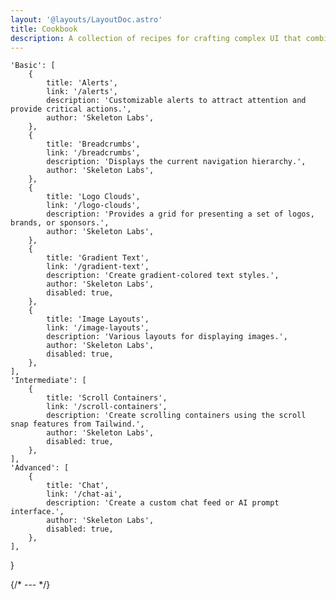 ```yaml
---
layout: '@layouts/LayoutDoc.astro'
title: Cookbook
description: A collection of recipes for crafting complex UI that combines Skeleton and Tailwind primitives.
---
```




    'Basic': [
        {
            title: 'Alerts',
            link: '/alerts',
            description: 'Customizable alerts to attract attention and provide critical actions.',
            author: 'Skeleton Labs',
        },
        {
            title: 'Breadcrumbs',
            link: '/breadcrumbs',
            description: 'Displays the current navigation hierarchy.',
            author: 'Skeleton Labs',
        },
        {
            title: 'Logo Clouds',
            link: '/logo-clouds',
            description: 'Provides a grid for presenting a set of logos, brands, or sponsors.',
            author: 'Skeleton Labs',
        },
        {
            title: 'Gradient Text',
            link: '/gradient-text',
            description: 'Create gradient-colored text styles.',
            author: 'Skeleton Labs',
            disabled: true,
        },
        {
            title: 'Image Layouts',
            link: '/image-layouts',
            description: 'Various layouts for displaying images.',
            author: 'Skeleton Labs',
            disabled: true,
        },
    ],
    'Intermediate': [
        {
            title: 'Scroll Containers',
            link: '/scroll-containers',
            description: 'Create scrolling containers using the scroll snap features from Tailwind.',
            author: 'Skeleton Labs',
            disabled: true,
        },
    ],
    'Advanced': [
        {
            title: 'Chat',
            link: '/chat-ai',
            description: 'Create a custom chat feed or AI prompt interface.',
            author: 'Skeleton Labs',
            disabled: true,
        },
    ],
}

{/* --- */}

<NavGrid data={navigation} />